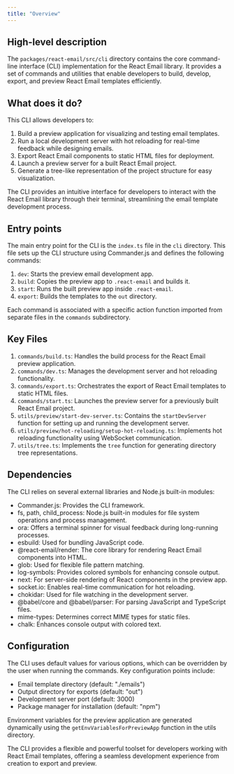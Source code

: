 ```yaml
---
title: "Overview"
---
```


## High-level description
The `packages/react-email/src/cli` directory contains the core command-line interface (CLI) implementation for the React Email library. It provides a set of commands and utilities that enable developers to build, develop, export, and preview React Email templates efficiently.

## What does it do?
This CLI allows developers to:

1. Build a preview application for visualizing and testing email templates.
2. Run a local development server with hot reloading for real-time feedback while designing emails.
3. Export React Email components to static HTML files for deployment.
4. Launch a preview server for a built React Email project.
5. Generate a tree-like representation of the project structure for easy visualization.

The CLI provides an intuitive interface for developers to interact with the React Email library through their terminal, streamlining the email template development process.

## Entry points
The main entry point for the CLI is the `index.ts` file in the `cli` directory. This file sets up the CLI structure using Commander.js and defines the following commands:

1. `dev`: Starts the preview email development app.
2. `build`: Copies the preview app to `.react-email` and builds it.
3. `start`: Runs the built preview app inside `.react-email`.
4. `export`: Builds the templates to the `out` directory.

Each command is associated with a specific action function imported from separate files in the `commands` subdirectory.

## Key Files
1. `commands/build.ts`: Handles the build process for the React Email preview application.
2. `commands/dev.ts`: Manages the development server and hot reloading functionality.
3. `commands/export.ts`: Orchestrates the export of React Email templates to static HTML files.
4. `commands/start.ts`: Launches the preview server for a previously built React Email project.
5. `utils/preview/start-dev-server.ts`: Contains the `startDevServer` function for setting up and running the development server.
6. `utils/preview/hot-reloading/setup-hot-reloading.ts`: Implements hot reloading functionality using WebSocket communication.
7. `utils/tree.ts`: Implements the `tree` function for generating directory tree representations.

## Dependencies
The CLI relies on several external libraries and Node.js built-in modules:

- Commander.js: Provides the CLI framework.
- fs, path, child_process: Node.js built-in modules for file system operations and process management.
- ora: Offers a terminal spinner for visual feedback during long-running processes.
- esbuild: Used for bundling JavaScript code.
- @react-email/render: The core library for rendering React Email components into HTML.
- glob: Used for flexible file pattern matching.
- log-symbols: Provides colored symbols for enhancing console output.
- next: For server-side rendering of React components in the preview app.
- socket.io: Enables real-time communication for hot reloading.
- chokidar: Used for file watching in the development server.
- @babel/core and @babel/parser: For parsing JavaScript and TypeScript files.
- mime-types: Determines correct MIME types for static files.
- chalk: Enhances console output with colored text.

## Configuration
The CLI uses default values for various options, which can be overridden by the user when running the commands. Key configuration points include:

- Email template directory (default: "./emails")
- Output directory for exports (default: "out")
- Development server port (default: 3000)
- Package manager for installation (default: "npm")

Environment variables for the preview application are generated dynamically using the `getEnvVariablesForPreviewApp` function in the utils directory.

The CLI provides a flexible and powerful toolset for developers working with React Email templates, offering a seamless development experience from creation to export and preview.